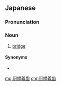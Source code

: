 ==Japanese==
{{ja-kanjitab|かん|きょう|ぎ|し}}

===Pronunciation===
{{ja-pron|かんきょう ぎし|y=on}}

===Noun===
{{ja-noun|かんきょう ぎし}}

# [[bridge]] {{gloss|replacement for teeth}}

====Synonyms====
* {{ja-r|ブリッジ}}

[[mg:冠橋義歯]]
[[chr:冠橋義歯]]